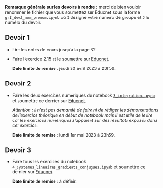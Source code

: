 **Remarque générale sur les devoirs à rendre :** merci de bien vouloir renommer le fichier que vous soumettez sur Educnet sous la forme `grI_devJ_nom_prenom.ipynb` où `I` désigne votre numéro de groupe et `J` le numéro du devoir.

## Devoir 1

- Lire les notes de cours jusqu'à la page 32.

- Faire l'exercice 2.15 et le soumettre sur [Educnet](https://educnet.enpc.fr/course/view.php?id=1776#section-0).

  **Date limite de remise** : jeudi 20 avril 2023 à 23h59.

## Devoir 2

- Faire les deux exercices numériques du notebook [`3_integration.ipynb`](notebooks/3_integration.ipynb) et soumettre ce dernier sur [Educnet](https://educnet.enpc.fr/course/view.php?id=1776#section-1).

  *Attention : il n’est pas demandé de faire ni de rédiger les démonstrations de l’exercice théorique en début de notebook mais il est utile de le lire car les exercices numériques s’appuient sur des résultats exposés dans cet exercice.*

  **Date limite de remise** : lundi 1er mai 2023 à 23h59.

## Devoir 3

- Faire tous les exercices du notebook [`4_systemes_lineaires_gradients_conjugues.ipynb`](notebooks/4_systemes_lineaires_gradients_conjugues.ipynb) et soumettre ce dernier sur [Educnet](https://educnet.enpc.fr/course/view.php?id=1776#section-1).

  **Date limite de remise** : à définir.

